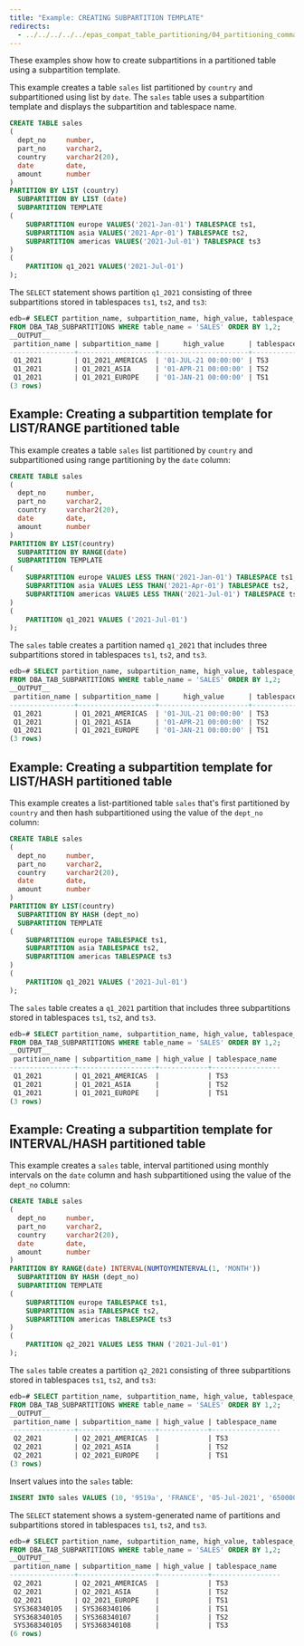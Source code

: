 ```yaml
---
title: "Example: CREATING SUBPARTITION TEMPLATE"
redirects:
  - ../../../../../epas_compat_table_partitioning/04_partitioning_commands_compatible_with_oracle_databases/01_create_table_partition_by/09_example_subpartition_template #generated for docs/epas/reorg-role-use-case-mode
---
```


<div id="example_subpartition_template" class="registered_link"></div>

These examples show how to create subpartitions in a partitioned table using a subpartition template.

This example creates a table `sales` list partitioned by `country` and subpartitioned using list by `date`. The `sales` table uses a subpartition template and displays the subpartition and tablespace name. 

```sql
CREATE TABLE sales
(
  dept_no     number,
  part_no     varchar2,
  country     varchar2(20),
  date        date,
  amount      number
)
PARTITION BY LIST (country) 
  SUBPARTITION BY LIST (date)
  SUBPARTITION TEMPLATE
(
    SUBPARTITION europe VALUES('2021-Jan-01') TABLESPACE ts1,
    SUBPARTITION asia VALUES('2021-Apr-01') TABLESPACE ts2,
    SUBPARTITION americas VALUES('2021-Jul-01') TABLESPACE ts3
)
( 
    PARTITION q1_2021 VALUES('2021-Jul-01')
); 
```   

The `SELECT` statement shows partition `q1_2021` consisting of three subpartitions stored in tablespaces `ts1`, `ts2`, and `ts3`:

```sql
edb=# SELECT partition_name, subpartition_name, high_value, tablespace_name 
FROM DBA_TAB_SUBPARTITIONS WHERE table_name = 'SALES' ORDER BY 1,2;
__OUTPUT__
 partition_name | subpartition_name |      high_value      | tablespace_name 
----------------+-------------------+----------------------+-----------------
 Q1_2021        | Q1_2021_AMERICAS  | '01-JUL-21 00:00:00' | TS3
 Q1_2021        | Q1_2021_ASIA      | '01-APR-21 00:00:00' | TS2
 Q1_2021        | Q1_2021_EUROPE    | '01-JAN-21 00:00:00' | TS1
(3 rows)
```

## Example: Creating a subpartition template for LIST/RANGE partitioned table

This example creates a table `sales` list partitioned by `country` and subpartitioned using range partitioning by the `date` column: 

```sql
CREATE TABLE sales
(
  dept_no     number,
  part_no     varchar2,
  country     varchar2(20),
  date        date,
  amount      number
)
PARTITION BY LIST(country)
  SUBPARTITION BY RANGE(date)
  SUBPARTITION TEMPLATE
(
    SUBPARTITION europe VALUES LESS THAN('2021-Jan-01') TABLESPACE ts1,
    SUBPARTITION asia VALUES LESS THAN('2021-Apr-01') TABLESPACE ts2,
    SUBPARTITION americas VALUES LESS THAN('2021-Jul-01') TABLESPACE ts3
)
( 
    PARTITION q1_2021 VALUES ('2021-Jul-01')
); 
```     

The `sales` table creates a partition named `q1_2021` that includes three subpartitions stored in tablespaces `ts1`, `ts2`, and `ts3`.

```sql
edb=# SELECT partition_name, subpartition_name, high_value, tablespace_name 
FROM DBA_TAB_SUBPARTITIONS WHERE table_name = 'SALES' ORDER BY 1,2;
__OUTPUT__
 partition_name | subpartition_name |      high_value      | tablespace_name 
----------------+-------------------+----------------------+-----------------
 Q1_2021        | Q1_2021_AMERICAS  | '01-JUL-21 00:00:00' | TS3
 Q1_2021        | Q1_2021_ASIA      | '01-APR-21 00:00:00' | TS2
 Q1_2021        | Q1_2021_EUROPE    | '01-JAN-21 00:00:00' | TS1
(3 rows)
```

## Example: Creating a subpartition template for LIST/HASH partitioned table

This example creates a list-partitioned table `sales` that's first partitioned by `country` and then hash subpartitioned using the value of the `dept_no` column:

```sql
CREATE TABLE sales
(
  dept_no     number,
  part_no     varchar2,
  country     varchar2(20),
  date        date,
  amount      number
)
PARTITION BY LIST(country)
  SUBPARTITION BY HASH (dept_no)
  SUBPARTITION TEMPLATE
(
    SUBPARTITION europe TABLESPACE ts1,
    SUBPARTITION asia TABLESPACE ts2,
    SUBPARTITION americas TABLESPACE ts3
)
( 
    PARTITION q1_2021 VALUES ('2021-Jul-01')
); 
```  

The `sales` table creates a `q1_2021` partition that includes three subpartitions stored in tablespaces `ts1`, `ts2`, and `ts3`. 

```sql
edb=# SELECT partition_name, subpartition_name, high_value, tablespace_name 
FROM DBA_TAB_SUBPARTITIONS WHERE table_name = 'SALES' ORDER BY 1,2;
__OUTPUT__
 partition_name | subpartition_name | high_value | tablespace_name 
----------------+-------------------+------------+-----------------
 Q1_2021        | Q1_2021_AMERICAS  |            | TS3
 Q1_2021        | Q1_2021_ASIA      |            | TS2
 Q1_2021        | Q1_2021_EUROPE    |            | TS1
(3 rows)
```

## Example: Creating a subpartition template for INTERVAL/HASH partitioned table

This example creates a `sales` table, interval partitioned using monthly intervals on the `date` column and hash subpartitioned using the value of the `dept_no` column:

```sql
CREATE TABLE sales
(
  dept_no     number,
  part_no     varchar2,
  country     varchar2(20),
  date        date,
  amount      number
)
PARTITION BY RANGE(date) INTERVAL(NUMTOYMINTERVAL(1, 'MONTH'))
  SUBPARTITION BY HASH (dept_no)
  SUBPARTITION TEMPLATE
(
    SUBPARTITION europe TABLESPACE ts1,
    SUBPARTITION asia TABLESPACE ts2,
    SUBPARTITION americas TABLESPACE ts3
)
( 
    PARTITION q2_2021 VALUES LESS THAN ('2021-Jul-01')
); 
```  

The `sales` table creates a partition `q2_2021` consisting of three subpartitions stored in tablespaces `ts1`, `ts2`, and `ts3`: 

```sql
edb=# SELECT partition_name, subpartition_name, high_value, tablespace_name 
FROM DBA_TAB_SUBPARTITIONS WHERE table_name = 'SALES' ORDER BY 1,2;
__OUTPUT__
 partition_name | subpartition_name | high_value | tablespace_name 
----------------+-------------------+------------+-----------------
 Q2_2021        | Q2_2021_AMERICAS  |            | TS3
 Q2_2021        | Q2_2021_ASIA      |            | TS2
 Q2_2021        | Q2_2021_EUROPE    |            | TS1
(3 rows)
```

Insert values into the `sales` table:

```sql
INSERT INTO sales VALUES (10, '9519a', 'FRANCE', '05-Jul-2021', '650000');
```

The `SELECT` statement shows a system-generated name of partitions and subpartitions stored in tablespaces `ts1`, `ts2`, and `ts3`. 

```sql
edb=# SELECT partition_name, subpartition_name, high_value, tablespace_name 
FROM DBA_TAB_SUBPARTITIONS WHERE table_name = 'SALES' ORDER BY 1,2;
__OUTPUT__
 partition_name | subpartition_name | high_value | tablespace_name 
----------------+-------------------+------------+-----------------
 Q2_2021        | Q2_2021_AMERICAS  |            | TS3
 Q2_2021        | Q2_2021_ASIA      |            | TS2
 Q2_2021        | Q2_2021_EUROPE    |            | TS1
 SYS368340105   | SYS368340106      |            | TS1
 SYS368340105   | SYS368340107      |            | TS2
 SYS368340105   | SYS368340108      |            | TS3
(6 rows)
```

